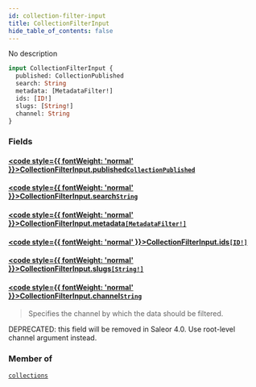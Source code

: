 ```yaml
---
id: collection-filter-input
title: CollectionFilterInput
hide_table_of_contents: false
---
```








No description

```graphql
input CollectionFilterInput {
  published: CollectionPublished
  search: String
  metadata: [MetadataFilter!]
  ids: [ID!]
  slugs: [String!]
  channel: String
}
```


### Fields

#### [<code style={{ fontWeight: 'normal' }}>CollectionFilterInput.<b>published</b></code>](#)<Bullet />[`CollectionPublished`](../../../developer/api-reference/enums/collection-published) <Badge class="secondary" text="enum"/>
> 
> 

#### [<code style={{ fontWeight: 'normal' }}>CollectionFilterInput.<b>search</b></code>](#)<Bullet />[`String`](../../../developer/api-reference/scalars/string) <Badge class="secondary" text="scalar"/>
> 
> 

#### [<code style={{ fontWeight: 'normal' }}>CollectionFilterInput.<b>metadata</b></code>](#)<Bullet />[`[MetadataFilter!]`](../../../developer/api-reference/inputs/metadata-filter) <Badge class="secondary" text="list"/> <Badge class="secondary" text="input"/>
> 
> 

#### [<code style={{ fontWeight: 'normal' }}>CollectionFilterInput.<b>ids</b></code>](#)<Bullet />[`[ID!]`](../../../developer/api-reference/scalars/id) <Badge class="secondary" text="list"/> <Badge class="secondary" text="scalar"/>
> 
> 

#### [<code style={{ fontWeight: 'normal' }}>CollectionFilterInput.<b>slugs</b></code>](#)<Bullet />[`[String!]`](../../../developer/api-reference/scalars/string) <Badge class="secondary" text="list"/> <Badge class="secondary" text="scalar"/>
> 
> 

#### [<code style={{ fontWeight: 'normal' }}>CollectionFilterInput.<b>channel</b></code>](#)<Bullet />[`String`](../../../developer/api-reference/scalars/string) <Badge class="secondary" text="scalar"/>
> Specifies the channel by which the data should be filtered. 

DEPRECATED: this field will be removed in Saleor 4.0. Use root-level channel argument instead.
> 



### Member of

[`collections`](../../../developer/api-reference/queries/collections)  <Badge class="secondary" text="query"/>



